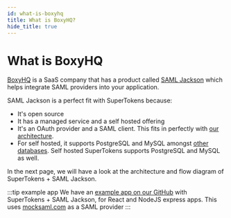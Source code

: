```yaml
---
id: what-is-boxyhq
title: What is BoxyHQ?
hide_title: true
---
```


<!-- COPY DOCS -->
<!-- ./thirdpartyemailpassword/common-customizations/saml/with-boxyhq/what-is-boxyhq.mdx -->

# What is BoxyHQ

[BoxyHQ](https://boxyhq.com/) is a SaaS company that has a product called [SAML Jackson](https://boxyhq.com/docs/jackson/introduction) which helps integrate SAML providers into your application.

SAML Jackson is a perfect fit with SuperTokens because:
- It's open source
- It has a managed service and a self hosted offering
- It's an OAuth provider and a SAML client. This fits in perfectly with [our architecture](../saml-login).
- For self hosted, it supports PostgreSQL and MySQL amongst [other databases](https://boxyhq.com/docs/jackson/deploy/service#database). Self hosted SuperTokens supports PostgreSQL and MySQL as well.

<!-- TODO: add more detail about BoxyHQ? -->

In the next page, we will have a look at the architecture and flow diagram of SuperTokens + SAML Jackson.

:::tip example app
We have an [example app on our GitHub](https://github.com/supertokens/jackson-supertokens-express) with SuperTokens + SAML Jackson, for React and NodeJS express apps. This uses [mocksaml.com](https://mocksaml.com/) as a SAML provider
:::